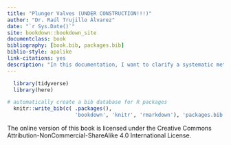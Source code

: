```yaml
--- 
title: "Plunger Valves (UNDER CONSTRUCTION!!!)"
author: "Dr. Raúl Trujillo Álvarez"
date: "`r Sys.Date()`"
site: bookdown::bookdown_site
documentclass: book
bibliography: [book.bib, packages.bib]
biblio-style: apalike
link-citations: yes
description: "In this documentation, I want to clarify a systematic method for the selection of cylinder types, sizes, pressure ratings, and trim sizes of the plunger control valves."
---
```


```r
  library(tidyverse)
  library(here)
```


```r
# automatically create a bib database for R packages
  knitr::write_bib(c( .packages(), 
                      'bookdown', 'knitr', 'rmarkdown'), 'packages.bib')
```


The online version of this book is licensed under the Creative Commons Attribution-NonCommercial-ShareAlike 4.0 International License. 